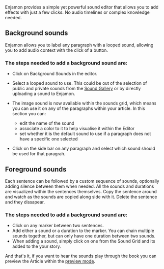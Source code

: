<PageTitle title="Add sound effects and background loops" />

Enjamon provides a simple yet powerful sound editor that allows you to add effects with just a few clicks. No audio timelines or complex knowledge needed. 

<YoutubeVideoLink id="ivVa3OjRCMU" />

## Background sounds

Enjamon allows you to label any paragraph with a looped sound, allowing you to add audio context with the click of a button.

### The steps needed to add a background sound are:

* Click on Background Sounds in the editor.
* Select a looped sound to use. This could be out of the selection of public and private sounds from the [Sound Gallery](./sound-gallery) or by directly uploading a sound to Enjamon.
* The image sound is now available within the sounds grid, which means you can use it on any of the paragraphs within your article. In this section you can:

    * edit the name of the sound
    * associate a color to it to help visualise it within the Editor 
    * set whether it is the default sound to use if a paragraph does not have a specific one selected

* Click on the side bar on any paragraph and select which sound should be used for that paragrah.

## Foreground sounds

Each sentence can be followed by a custom sequence of sounds, optionally adding silence between them when needed. All the sounds and durations are visualized within the sentences themselves. Copy the sentence around and watch as the sounds are copied along side with it. Delete the sentence and they dissapear. 

### The steps needed to add a background sound are:

* Click on any marker between two sentences.
* Add either a sound or a duration to the marker. You can chain multiple sounds together, but can only have one duration between two sounds. 
* When adding a sound, simply click on one from the Sound Grid and its added to the your story.

And that's it, if you want to hear the sounds play through the book you can preview the Article within the [preview mode](./preview-mode).
